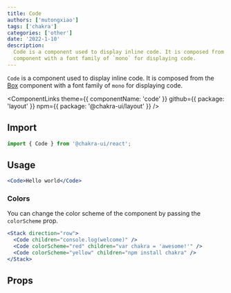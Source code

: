 ```yaml
---
title: Code
authors: ['mutongxiao']
tags: ['chakra']
categories: ['other']
date: '2022-1-10'
description:
  Code is a component used to display inline code. It is composed from the Box
  component with a font family of `mono` for displaying code.
---
```


`Code` is a component used to display inline code. It is composed from the
[Box](/docs/components/layout/box) component with a font family of `mono` for displaying
code.

<ComponentLinks
  theme={{ componentName: 'code' }}
  github={{ package: 'layout' }}
  npm={{ package: '@chakra-ui/layout' }}
/>

<carbon-ad></carbon-ad>

## Import

```js
import { Code } from '@chakra-ui/react';
```

## Usage

```jsx
<Code>Hello world</Code>
```

### Colors

You can change the color scheme of the component by passing the `colorScheme`
prop.

```jsx
<Stack direction="row">
  <Code children="console.log(welcome)" />
  <Code colorScheme="red" children="var chakra = 'awesome!'" />
  <Code colorScheme="yellow" children="npm install chakra" />
</Stack>
```

## Props

<PropsTable of="Code" />
